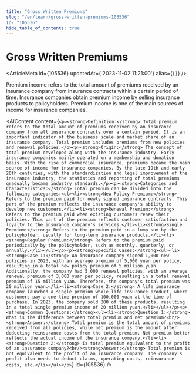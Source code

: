 ```yaml
---
title: "Gross Written Premiums"
slug: "/en/learn/gross-written-premiums-105536"
id: "105536"
hide_table_of_contents: true
---
```



# Gross Written Premiums

<ArticleMeta id={105536} updatedAt={'2023-11-02 11:21:00'} alias={`[]`} />
<div className='border-solid border-b border-t-0 my-4 border-[var(--ifm-color-gray-300)]' />

Premium income refers to the total amount of premiums received by an insurance company from insurance contracts within a certain period of time. Insurance companies obtain premium income by selling insurance products to policyholders. Premium income is one of the main sources of income for insurance companies.

<AIContent content={`<p><strong>Definition:</strong> Total premium refers to the total amount of premiums received by an insurance company from all insurance contracts over a certain period. It is an important indicator of the business scale and market share of an insurance company. Total premium includes premiums from new policies and renewal policies.</p><p><strong>Origin:</strong> The concept of total premium developed along with the insurance industry. Early insurance companies mainly operated on a membership and donation basis. With the rise of commercial insurance, premiums became the main source of income for insurance companies. By the late 19th and early 20th centuries, with the standardization and legal improvement of the insurance industry, the statistics and reporting of total premiums gradually became industry standards.</p><p><strong>Categories and Characteristics:</strong> Total premium can be divided into the following categories:<ul><li><strong>New Policy Premium:</strong> Refers to the premium paid for newly signed insurance contracts. This part of the premium reflects the insurance company's ability to develop new customers.</li><li><strong>Renewal Premium:</strong> Refers to the premium paid when existing customers renew their policies. This part of the premium reflects customer satisfaction and loyalty to the insurance company's services.</li><li><strong>Single Premium:</strong> Refers to the premium paid in a lump sum by the policyholder, usually for long-term insurance products.</li><li><strong>Regular Premium:</strong> Refers to the premium paid periodically by the policyholder, such as monthly, quarterly, or annually.</li></ul></p><p><strong>Specific Cases:</strong><ul><li><strong>Case 1:</strong> An insurance company signed 1,000 new policies in 2023, with an average premium of 5,000 yuan per policy, resulting in a total new policy premium of 5 million yuan. Additionally, the company had 5,000 renewal policies, with an average renewal premium of 3,000 yuan per policy, resulting in a total renewal premium of 15 million yuan. Therefore, the company's total premium was 20 million yuan.</li><li><strong>Case 2:</strong> A life insurance company launched a single premium whole life insurance product, where customers pay a one-time premium of 100,000 yuan at the time of purchase. In 2023, the company sold 200 of these products, resulting in a total single premium income of 20 million yuan.</li></ul></p><p><strong>Common Questions:</strong><ul><li><strong>Question 1:</strong> What is the difference between total premium and net premium?<br/><strong>Answer:</strong> Total premium is the total amount of premiums received from all policies, while net premium is the amount after deducting reinsurance costs from the total premium. Net premium better reflects the actual income of the insurance company.</li><li><strong>Question 2:</strong> Is total premium equivalent to the profit of an insurance company?<br/><strong>Answer:</strong> Total premium is not equivalent to the profit of an insurance company. The company's profit also needs to deduct claims, operating costs, reinsurance costs, etc.</li></ul></p>`} id={105536} />
